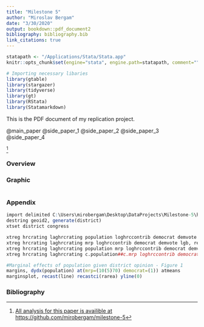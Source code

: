 ```yaml
---
title: "Milestone 5"
author: "Miroslav Bergam"
date: "3/30/2020"
output: bookdown::pdf_document2
bibliography: bibliography.bib
link_citations: true
---
```


```r

statapath <- "/Applications/Stata/Stata.app"
knitr::opts_chunk$set(engine="stata", engine.path=statapath, comment="")

# Importing necessary libaries
library(gtable)
library(stargazer)
library(tidyverse)
library(gt)
library(RStata)
library(Statamarkdown)


```


This is the PDF document of my replication project.

@main_paper @side_paper_1 @side_paper_2 @side_paper_3 @side_paper_4

^[[All analysis for this paper is availible at https://github.com/mirobergam/milestone-5](https://github.com/mirobergam/milestone-5)]

### Overview

### Graphic

```r

```

### Appendix

```r

import delimited C:\Users\mirobergam\Desktop\DataProjects\Milestone-5\hansen_treul_jop_replication_data.csv
destring geoid2, generate(district)
xtset district congress

xtreg hrcrating laghrcrating population loghrccontrib democrat demvote lgb, re vce(cluster district)
xtreg hrcrating laghrcrating mrp loghrccontrib democrat demvote lgb, re vce(cluster district)
xtreg hrcrating laghrcrating population mrp loghrccontrib democrat demvote lgb, re vce(cluster district)
xtreg hrcrating laghrcrating c.population##c.mrp loghrccontrib democrat demvote lgb, re vce(cluster district)

#Marginal effects of population given district opinion - Figure 1
margins, dydx(population) at(mrp=(10(5)70) democrat=(1)) atmeans
marginsplot, recast(line) recastci(rarea) yline(0)

```

### Bibliography

